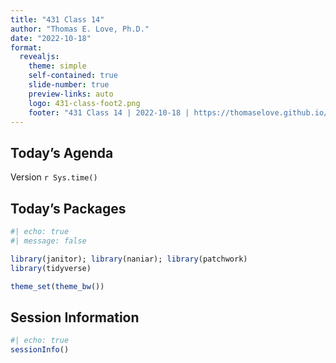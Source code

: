```yaml
---
title: "431 Class 14"
author: "Thomas E. Love, Ph.D."
date: "2022-10-18"
format:
  revealjs: 
    theme: simple
    self-contained: true
    slide-number: true
    preview-links: auto
    logo: 431-class-foot2.png
    footer: "431 Class 14 | 2022-10-18 | https://thomaselove.github.io/431-2022/"
---
```


## Today's Agenda



::: aside
Version `r Sys.time()`
:::

## Today's Packages

```r
#| echo: true
#| message: false

library(janitor); library(naniar); library(patchwork)
library(tidyverse)

theme_set(theme_bw())
```

## Session Information

```r
#| echo: true
sessionInfo()
```

